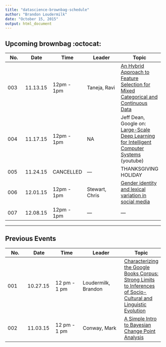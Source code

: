 ```yaml
---
title: "datascience-brownbag-schedule"
author: "Brandon Loudermilk"
date: "October 15, 2015"
output: html_document
---
```


## Upcoming brownbag :octocat:

No. | Date | Time | Leader | Topic
--- | ---- | ---- | ------ | -----
003 | 11.13.15 | 12pm - 1pm | Taneja, Ravi | [An Hybrid Approach to Feature Selection for Mixed Categorical and Continuous Data](https://github.com/loudermilk/brownbag/blob/master/articles/kdir11gd.pdf)
004 | 11.17.15 | 12pm - 1pm | NA | Jeff Dean, Google on: [Large-Scale Deep Learning for Intelligent Computer Systems](https://www.youtube.com/watch?v=90-S1M7Ny_o&t=21m2s) (youtube)
005 | 11.24.15 | CANCELLED | --- | THANKSGIVING HOLIDAY
006 | 12.01.15 | 12pm - 1pm | Stewart, Chris | [Gender identity and lexical variation in social media](http://arxiv.org/ftp/arxiv/papers/1210/1210.4567.pdf)
007 | 12.08.15 | 12pm - 1pm | --- | --- 


----------

## Previous Events

No. | Date | Time | Leader | Topic
--- | ---- | ---- | ------ | -----
001 | 10.27.15 | 12 pm - 1 pm | Loudermilk, Brandon | [Characterizing the Google Books Corpus: Strong Limits to Inferences of Socio-Cultural and Linguistic Evolution](http://www.plosone.org/article/Authors/info:doi/10.1371/journal.pone.0137041)
002 | 11.03.15 | 12 pm - 1 pm | Conway, Mark | [A Simple Intro to Bayesian Change Point Analysis](http://qualityandinnovation.com/2015/07/14/a-simple-intro-to-bayesian-change-point-analysis/)
